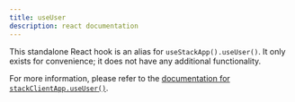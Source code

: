 ```yaml
---
title: useUser
description: react documentation
---
```


This standalone React hook is an alias for `useStackApp().useUser()`. It only exists for convenience; it does not have any additional functionality.

For more information, please refer to the [documentation for `stackClientApp.useUser()`](../objects/stack-app.mdx#stackclientappuseuseroptions).
